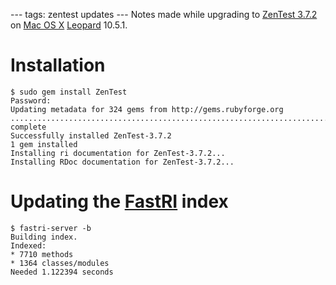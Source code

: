 ---
tags: zentest updates
---
Notes made while upgrading to [[ZenTest 3.7.2]] on [[Mac OS X]] [[Leopard]] 10.5.1.

= Installation =

<pre>$ sudo gem install ZenTest
Password:
Updating metadata for 324 gems from http://gems.rubyforge.org
....................................................................................................................................................................................................................................................................................................................................
complete
Successfully installed ZenTest-3.7.2
1 gem installed
Installing ri documentation for ZenTest-3.7.2...
Installing RDoc documentation for ZenTest-3.7.2...</pre>

= Updating the [[FastRI]] index =

<pre>$ fastri-server -b
Building index.
Indexed:
* 7710 methods
* 1364 classes/modules
Needed 1.122394 seconds</pre>
